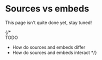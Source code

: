 # Sources vs embeds

<Warning>
This page isn't quite done yet, stay tuned!
</Warning>

{/*  
TODO
- How do sources and embeds differ
- How do sources and embeds interact
*/}